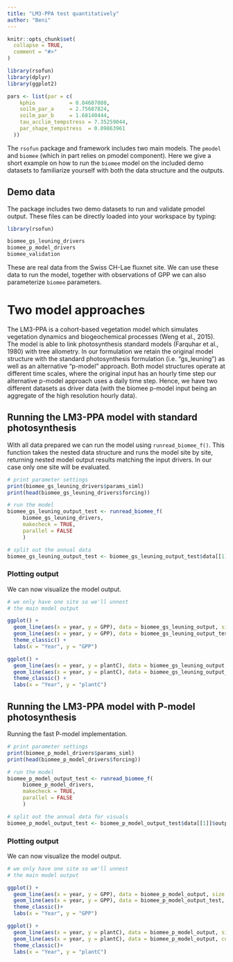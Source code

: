 ```yaml
---
title: "LM3-PPA test quantitatively"
author: "Beni"
---
```


```r
knitr::opts_chunk$set(
  collapse = TRUE,
  comment = "#>"
)

library(rsofun)
library(dplyr)
library(ggplot2)

pars <- list(par = c(
    kphio           = 0.04607080,
    soilm_par_a     = 2.75687824,
    soilm_par_b     = 1.68140444,
    tau_acclim_tempstress = 7.35259044,
    par_shape_tempstress  = 0.09863961
  ))
```

The `rsofun` package and framework includes two main models. The `pmodel` and `biomee` (which in part relies on pmodel component). Here we give a short example on how to run the `biomee` model on the included demo datasets to familiarize yourself with both the data structure and the outputs.

## Demo data

The package includes two demo datasets to run and validate pmodel output. These files can be directly loaded into your workspace by typing:

```r
library(rsofun)

biomee_gs_leuning_drivers
biomee_p_model_drivers
biomee_validation
```

These are real data from the Swiss CH-Lae fluxnet site. We can use these data to run the model, together with observations of GPP we can also parameterize `biomee` parameters.

# Two model approaches

The LM3-PPA is a cohort-based vegetation model which simulates vegetation dynamics and biogeochemical processes (Weng et al., 2015). The model is able to link photosynthesis standard models (Farquhar et al., 1980) with tree allometry. In our formulation we retain the original model structure with the standard photosynthesis formulation (i.e. "gs_leuning") as well as an alternative "p-model" approach. Both model structures operate at different time scales, where the original input has an hourly time step our alternative p-model approach uses a daily time step. Hence, we have two different datasets as driver data (with the biomee p-model input being an aggregate of the high resolution hourly data).

## Running the LM3-PPA model with standard photosynthesis

With all data prepared we can run the model using `runread_biomee_f()`. This function takes the nested data structure and runs the model site by site, returning nested model output results matching the input drivers. In our case only one site will be evaluated.

```r
# print parameter settings
print(biomee_gs_leuning_drivers$params_siml)
print(head(biomee_gs_leuning_drivers$forcing))
```

```r
# run the model
biomee_gs_leuning_output_test <- runread_biomee_f(
     biomee_gs_leuning_drivers,
     makecheck = TRUE,
     parallel = FALSE
     )

# split out the annual data
biomee_gs_leuning_output_test <- biomee_gs_leuning_output_test$data[[1]]$output_annual_tile
```

### Plotting output

We can now visualize the model output.

```r
# we only have one site so we'll unnest
# the main model output

ggplot() +
  geom_line(aes(x = year, y = GPP), data = biomee_gs_leuning_output, size = 1.5) +
  geom_line(aes(x = year, y = GPP), data = biomee_gs_leuning_output_test, color = "red") +
  theme_classic() + 
  labs(x = "Year", y = "GPP")

ggplot() +
  geom_line(aes(x = year, y = plantC), data = biomee_gs_leuning_output, size = 1.5) +
  geom_line(aes(x = year, y = plantC), data = biomee_gs_leuning_output_test, color = "red") +
  theme_classic() + 
  labs(x = "Year", y = "plantC")
```

## Running the LM3-PPA model with P-model photosynthesis

Running the fast P-model implementation.

```r
# print parameter settings
print(biomee_p_model_drivers$params_siml)
print(head(biomee_p_model_drivers$forcing))
```

```r
# run the model
biomee_p_model_output_test <- runread_biomee_f(
     biomee_p_model_drivers,
     makecheck = TRUE,
     parallel = FALSE
     )

# split out the annual data for visuals
biomee_p_model_output_test <- biomee_p_model_output_test$data[[1]]$output_annual_tile
```

### Plotting output

We can now visualize the model output.

```r
# we only have one site so we'll unnest
# the main model output

ggplot() +
  geom_line(aes(x = year, y = GPP), data = biomee_p_model_output, size = 1.5) +
  geom_line(aes(x = year, y = GPP), data = biomee_p_model_output_test, color = "red") +
  theme_classic()+
  labs(x = "Year", y = "GPP")

ggplot() +
  geom_line(aes(x = year, y = plantC), data = biomee_p_model_output, size = 1.5) +
  geom_line(aes(x = year, y = plantC), data = biomee_p_model_output, color = "red") +
  theme_classic()+
  labs(x = "Year", y = "plantC")
```

